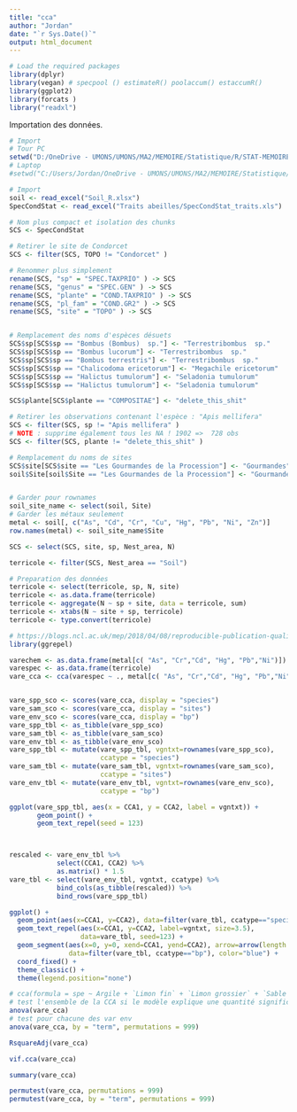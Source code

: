 ```yaml
---
title: "cca"
author: "Jordan"
date: "`r Sys.Date()`"
output: html_document
---
```



```r
# Load the required packages
library(dplyr)
library(vegan) # specpool () estimateR() poolaccum() estaccumR()
library(ggplot2)
library(forcats )
library("readxl") 
```

Importation des données.
```r
# Import
# Tour PC
setwd("D:/OneDrive - UMONS/UMONS/MA2/MEMOIRE/Statistique/R/STAT-MEMOIRE/RAW")
# Laptop
#setwd("C:/Users/Jordan/OneDrive - UMONS/UMONS/MA2/MEMOIRE/Statistique/R/STAT-MEMOIRE/RAW2")

# Import
soil <- read_excel("Soil_R.xlsx")
SpecCondStat <- read_excel("Traits abeilles/SpecCondStat_traits.xls")
```

```r
# Nom plus compact et isolation des chunks
SCS <- SpecCondStat

# Retirer le site de Condorcet
SCS <- filter(SCS, TOPO != "Condorcet" )

# Renommer plus simplement
rename(SCS, "sp" = "SPEC.TAXPRIO" ) -> SCS
rename(SCS, "genus" = "SPEC.GEN" ) -> SCS
rename(SCS, "plante" = "COND.TAXPRIO" ) -> SCS
rename(SCS, "pl_fam" = "COND.GR2" ) -> SCS
rename(SCS, "site" = "TOPO" ) -> SCS


# Remplacement des noms d'espèces désuets
SCS$sp[SCS$sp == "Bombus (Bombus)  sp."] <- "Terrestribombus  sp."
SCS$sp[SCS$sp == "Bombus lucorum"] <- "Terrestribombus  sp."
SCS$sp[SCS$sp == "Bombus terrestris"] <- "Terrestribombus  sp."
SCS$sp[SCS$sp == "Chalicodoma ericetorum"] <- "Megachile ericetorum"
SCS$sp[SCS$sp == "Halictus tumulorum"] <- "Seladonia tumulorum"
SCS$sp[SCS$sp == "Halictus tumulorum"] <- "Seladonia tumulorum"

SCS$plante[SCS$plante == "COMPOSITAE"] <- "delete_this_shit"

# Retirer les observations contenant l'espèce : "Apis mellifera"
SCS <- filter(SCS, sp != "Apis mellifera" )
# NOTE : supprime également tous les NA ! 1902 =>  728 obs
SCS <- filter(SCS, plante != "delete_this_shit" )

# Remplacement du noms de sites
SCS$site[SCS$site == "Les Gourmandes de la Procession"] <- "Gourmandes"
soil$Site[soil$Site == "Les Gourmandes de la Procession"] <- "Gourmandes"


# Garder pour rownames
soil_site_name <- select(soil, Site)
# Garder les métaux seulement
metal <- soil[, c("As", "Cd", "Cr", "Cu", "Hg", "Pb", "Ni", "Zn")]
row.names(metal) <- soil_site_name$Site

SCS <- select(SCS, site, sp, Nest_area, N)
```



```r
terricole <- filter(SCS, Nest_area == "Soil")

# Preparation des données 
terricole <- select(terricole, sp, N, site)
terricole <- as.data.frame(terricole)
terricole <- aggregate(N ~ sp + site, data = terricole, sum)
terricole <- xtabs(N ~ site + sp, terricole)
terricole <- type.convert(terricole)
```





```r
# https://blogs.ncl.ac.uk/mep/2018/04/08/reproducible-publication-quality-multivariate-plots-in-r/
library(ggrepel)

varechem <- as.data.frame(metal[c( "As", "Cr","Cd", "Hg", "Pb","Ni")])
varespec <- as.data.frame(terricole)
vare_cca <- cca(varespec ~ ., metal[c( "As", "Cr","Cd", "Hg", "Pb","Ni")])


vare_spp_sco <- scores(vare_cca, display = "species")
vare_sam_sco <- scores(vare_cca, display = "sites")
vare_env_sco <- scores(vare_cca, display = "bp")
vare_spp_tbl <- as_tibble(vare_spp_sco)
vare_sam_tbl <- as_tibble(vare_sam_sco)
vare_env_tbl <- as_tibble(vare_env_sco)
vare_spp_tbl <- mutate(vare_spp_tbl, vgntxt=rownames(vare_spp_sco),
                       ccatype = "species")
vare_sam_tbl <- mutate(vare_sam_tbl, vgntxt=rownames(vare_sam_sco),
                       ccatype = "sites")
vare_env_tbl <- mutate(vare_env_tbl, vgntxt=rownames(vare_env_sco),
                       ccatype = "bp")

ggplot(vare_spp_tbl, aes(x = CCA1, y = CCA2, label = vgntxt)) +
       geom_point() +
       geom_text_repel(seed = 123)



rescaled <- vare_env_tbl %>% 
            select(CCA1, CCA2) %>%
            as.matrix() * 1.5
vare_tbl <- select(vare_env_tbl, vgntxt, ccatype) %>%
            bind_cols(as_tibble(rescaled)) %>%
            bind_rows(vare_spp_tbl)

ggplot() +
  geom_point(aes(x=CCA1, y=CCA2), data=filter(vare_tbl, ccatype=="species"))  +
  geom_text_repel(aes(x=CCA1, y=CCA2, label=vgntxt, size=3.5),
                  data=vare_tbl, seed=123) + 
  geom_segment(aes(x=0, y=0, xend=CCA1, yend=CCA2), arrow=arrow(length = unit(0.2,"cm")),
               data=filter(vare_tbl, ccatype=="bp"), color="blue") +
  coord_fixed() +
  theme_classic() +
  theme(legend.position="none")
```

```r
# cca(formula = spe ~ Argile + `Limon fin` + `Limon grossier` + `Sable fin` + `Sable grossier`, data = as.data.frame(Granulo_scale))
# test l'ensemble de la CCA si le modèle explique une quantité significatif de la variation dans les données
anova(vare_cca) 
# test pour chacune des var env
anova(vare_cca, by = "term", permutations = 999)

RsquareAdj(vare_cca)
```


```r
vif.cca(vare_cca)
```


```r
summary(vare_cca)
```


```r
permutest(vare_cca, permutations = 999)
permutest(vare_cca, by = "term", permutations = 999)
```
